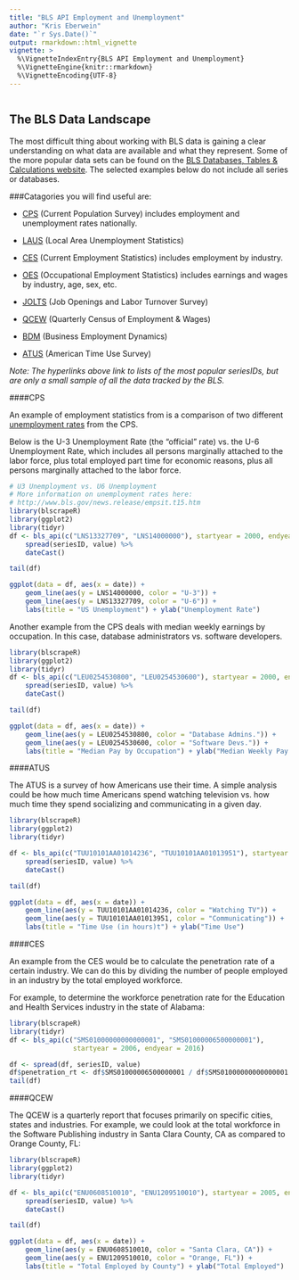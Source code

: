 ```yaml
---
title: "BLS API Employment and Unemployment"
author: "Kris Eberwein"
date: "`r Sys.Date()`"
output: rmarkdown::html_vignette
vignette: >
  %\VignetteIndexEntry{BLS API Employment and Unemployment}
  %\VignetteEngine{knitr::rmarkdown}
  %\VignetteEncoding{UTF-8}
---
```

```r
```

## The BLS Data Landscape

The most difficult thing about working with BLS data is gaining a clear understanding on what data are available and what they represent. Some of the more popular data sets can be found on the [BLS Databases, Tables & Calculations website](http://www.bls.gov/data/). The selected examples below do not include all series or databases.

###Catagories you will find useful are:

* [CPS](http://data.bls.gov/cgi-bin/surveymost?ln) (Current Population Survey) includes employment and unemployment rates nationally.

* [LAUS](http://data.bls.gov/cgi-bin/surveymost?la) (Local Area Unemployment Statistics)

* [CES](http://data.bls.gov/cgi-bin/surveymost?ce) (Current Employment Statistics) includes employment by industry.

* [OES](http://beta.bls.gov/dataQuery/find?fq=survey:[oe]&q=oe) (Occupational Employment Statistics) includes earnings and wages by industry, age, sex, etc.

* [JOLTS](http://data.bls.gov/cgi-bin/surveymost?jt) (Job Openings and Labor Turnover Survey)

* [QCEW](http://data.bls.gov/cgi-bin/surveymost?en) (Quarterly Census of Employment & Wages)

* [BDM](http://data.bls.gov/cgi-bin/surveymost?bd) (Business Employment Dynamics)

* [ATUS](http://data.bls.gov/cgi-bin/surveymost?tu) (American Time Use Survey)

*Note: The hyperlinks above link to lists of the most popular seriesIDs, but are only a small sample of all the data tracked by the BLS.*

####CPS

An example of employment statistics from is a comparison of two different [unemployment rates](http://www.bls.gov/news.release/empsit.t15.htm) from the CPS. 

Below is the U-3 Unemployment Rate (the "official" rate) vs. the U-6 Unemployment Rate, which includes all persons marginally attached to the labor force, plus total employed part time for economic reasons, plus all persons marginally attached to the labor force.

```r
# U3 Unemployment vs. U6 Unemployment
# More information on unemployment rates here:
# http://www.bls.gov/news.release/empsit.t15.htm
library(blscrapeR)
library(ggplot2)
library(tidyr)
df <- bls_api(c("LNS13327709", "LNS14000000"), startyear = 2000, endyear = 2015) %>%
    spread(seriesID, value) %>%
    dateCast()

tail(df)

ggplot(data = df, aes(x = date)) + 
    geom_line(aes(y = LNS14000000, color = "U-3")) +
    geom_line(aes(y = LNS13327709, color = "U-6")) + 
    labs(title = "US Unemployment") + ylab("Unemployment Rate") 
```


Another example from the CPS deals with median weekly earnings by occupation. In this case, database administrators vs. software developers.

```r
library(blscrapeR)
library(ggplot2)
library(tidyr)
df <- bls_api(c("LEU0254530800", "LEU0254530600"), startyear = 2000, endyear = 2015) %>%
    spread(seriesID, value) %>%
    dateCast()

tail(df)

ggplot(data = df, aes(x = date)) + 
    geom_line(aes(y = LEU0254530800, color = "Database Admins.")) +
    geom_line(aes(y = LEU0254530600, color = "Software Devs.")) + 
    labs(title = "Median Pay by Occupation") + ylab("Median Weekly Pay USD")
```


####ATUS

The ATUS is a survey of how Americans use their time. A simple analysis could be how much time Americans spend watching television vs. how much time they spend socializing and communicating in a given day.

```r
library(blscrapeR)
library(ggplot2)
library(tidyr)

df <- bls_api(c("TUU10101AA01014236", "TUU10101AA01013951"), startyear = 2005, endyear = 2015) %>%
    spread(seriesID, value) %>%
    dateCast()

tail(df)

ggplot(data = df, aes(x = date)) + 
    geom_line(aes(y = TUU10101AA01014236, color = "Watching TV")) +
    geom_line(aes(y = TUU10101AA01013951, color = "Communicating")) + 
    labs(title = "Time Use (in hours)t") + ylab("Time Use")
```


####CES

An example from the CES would be to calculate the penetration rate of a certain industry. We can do this by dividing the number of people employed in an industry by the total employed workforce.

For example, to determine the workforce penetration rate for the Education and Health Services industry in the state of Alabama:

```r
library(blscrapeR)
library(tidyr)
df <- bls_api(c("SMS01000000000000001", "SMS01000006500000001"),
                startyear = 2006, endyear = 2016)

df <- spread(df, seriesID, value)
df$penetration_rt <- df$SMS01000006500000001 / df$SMS01000000000000001
tail(df)
```

####QCEW

The QCEW is a quarterly report that focuses primarily on specific cities, states and industries. For example, we could look at the total workforce in the Software Publishing industry in Santa Clara County, CA as compared to Orange County, FL:

```r
library(blscrapeR)
library(ggplot2)
library(tidyr)

df <- bls_api(c("ENU0608510010", "ENU1209510010"), startyear = 2005, endyear = 2015) %>%
    spread(seriesID, value) %>%
    dateCast()

tail(df)

ggplot(data = df, aes(x = date)) + 
    geom_line(aes(y = ENU0608510010, color = "Santa Clara, CA")) +
    geom_line(aes(y = ENU1209510010, color = "Orange, FL")) + 
    labs(title = "Total Employed by County") + ylab("Total Employed")

```

